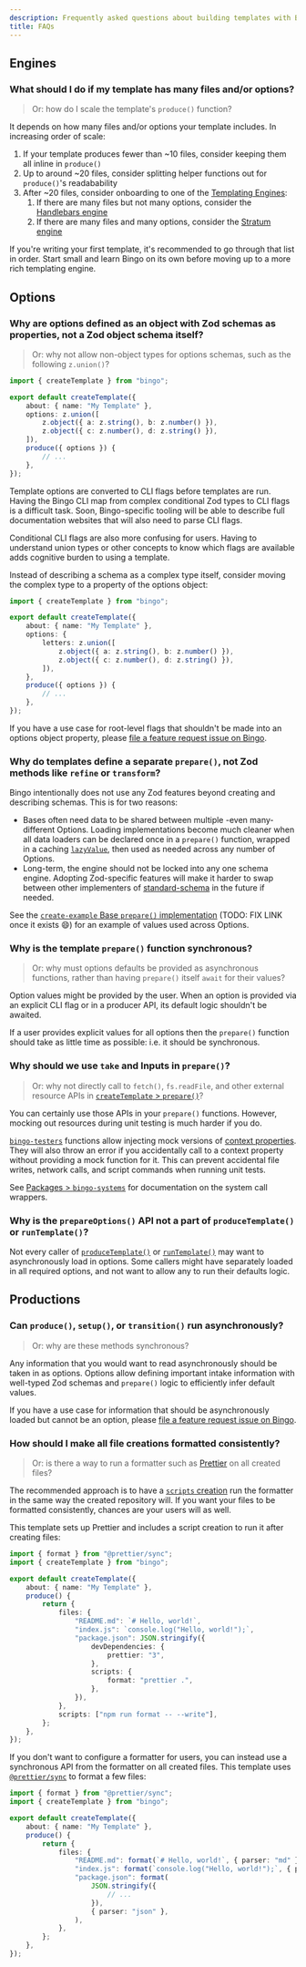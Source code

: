 ```yaml
---
description: Frequently asked questions about building templates with Bingo.
title: FAQs
---
```


## Engines

### What should I do if my template has many files and/or options?

> Or: how do I scale the template's `produce()` function?

It depends on how many files and/or options your template includes.
In increasing order of scale:

1. If your template produces fewer than ~10 files, consider keeping them all inline in `produce()`
2. Up to around ~20 files, consider splitting helper functions out for `produce()`'s readabability
3. After ~20 files, consider onboarding to one of the [Templating Engines](/engines/about):
   1. If there are many files but not many options, consider the [Handlebars engine](/engines/handlebars/about)
   2. If there are many files and many options, consider the [Stratum engine](/engines/stratum/about)

If you're writing your first template, it's recommended to go through that list in order.
Start small and learn Bingo on its own before moving up to a more rich templating engine.

## Options

### Why are options defined as an object with Zod schemas as properties, not a Zod object schema itself?

> Or: why not allow non-object types for options schemas, such as the following `z.union()`?

```ts
import { createTemplate } from "bingo";

export default createTemplate({
	about: { name: "My Template" },
	options: z.union([
		z.object({ a: z.string(), b: z.number() }),
		z.object({ c: z.number(), d: z.string() }),
	]),
	produce({ options }) {
		// ...
	},
});
```

Template options are converted to CLI flags before templates are run.
Having the Bingo CLI map from complex conditional Zod types to CLI flags is a difficult task.
Soon, Bingo-specific tooling will be able to describe full documentation websites that will also need to parse CLI flags.

Conditional CLI flags are also more confusing for users.
Having to understand union types or other concepts to know which flags are available adds cognitive burden to using a template.

Instead of describing a schema as a complex type itself, consider moving the complex type to a property of the options object:

```ts
import { createTemplate } from "bingo";

export default createTemplate({
	about: { name: "My Template" },
	options: {
		letters: z.union([
			z.object({ a: z.string(), b: z.number() }),
			z.object({ c: z.number(), d: z.string() }),
		]),
	},
	produce({ options }) {
		// ...
	},
});
```

If you have a use case for root-level flags that shouldn't be made into an options object property, please [file a feature request issue on Bingo](https://github.com/JoshuaKGoldberg/bingo/issues/new?template=03-feature.yml).

### Why do templates define a separate `prepare()`, not Zod methods like `refine` or `transform`?

Bingo intentionally does not use any Zod features beyond creating and describing schemas.
This is for two reasons:

- Bases often need data to be shared between multiple -even many- different Options.
  Loading implementations become much cleaner when all data loaders can be declared once in a `prepare()` function,
  wrapped in a caching [`lazyValue`](https://github.com/sindresorhus/lazy-value), then used as needed across any number of Options.
- Long-term, the engine should not be locked into any one schema engine.
  Adopting Zod-specific features will make it harder to swap between other implementers of [standard-schema](https://github.com/standard-schema/standard-schema) in the future if needed.

See the [`create-example` Base `prepare()` implementation](https://github.com/JoshuaKGoldberg/bingo-example/blob/c6714eeb02a5106eb5e4e4694f1e8b590444030d/src/base.ts#L138) (TODO: FIX LINK once it exists 😄) for an example of values used across Options.

### Why is the template `prepare()` function synchronous?

> Or: why must options defaults be provided as asynchronous functions, rather than having `prepare()` itself `await` for their values?

Option values might be provided by the user.
When an option is provided via an explicit CLI flag or in a producer API, its default logic shouldn't be awaited.

If a user provides explicit values for all options then the `prepare()` function should take as little time as possible: i.e. it should be synchronous.

### Why should we use `take` and Inputs in `prepare()`?

> Or: why not directly call to `fetch()`, `fs.readFile`, and other external resource APIs in [`createTemplate` > `prepare()`](/build/apis/create-template#asynchronous-defaults)?

You can certainly use those APIs in your `prepare()` functions.
However, mocking out resources during unit testing is much harder if you do.

[`bingo-testers`](/build/packages/bingo-testers) functions allow injecting mock versions of [context properties](/build/details/contexts).
They will also throw an error if you accidentally call to a context property without providing a mock function for it.
This can prevent accidental file writes, network calls, and script commands when running unit tests.

See [Packages > `bingo-systems`](/build/packages/bingo-systems) for documentation on the system call wrappers.

### Why is the `prepareOptions()` API not a part of `produceTemplate()` or `runTemplate()`?

Not every caller of [`produceTemplate()`](/build/apis/produce-template) or [`runTemplate()`](/build/apis/run-template) may want to asynchronously load in options.
Some callers might have separately loaded in all required options, and not want to allow any to run their defaults logic.

## Productions

### Can `produce()`, `setup()`, or `transition()` run asynchronously?

> Or: why are these methods synchronous?

Any information that you would want to read asynchronously should be taken in as options.
Options allow defining important intake information with well-typed Zod schemas and `prepare()` logic to efficiently infer default values.

If you have a use case for information that should be asynchronously loaded but cannot be an option, please [file a feature request issue on Bingo](https://github.com/JoshuaKGoldberg/bingo/issues/new?template=03-feature.yml).

### How should I make all file creations formatted consistently?

> Or: is there a way to run a formatter such as [Prettier](https://prettier.io) on all created files?

The recommended approach is to have a [`scripts` creation](/build/concepts/creations#scripts) run the formatter in the same way the created repository will.
If you want your files to be formatted consistently, chances are your users will as well.

This template sets up Prettier and includes a script creation to run it after creating files:

```ts
import { format } from "@prettier/sync";
import { createTemplate } from "bingo";

export default createTemplate({
	about: { name: "My Template" },
	produce() {
		return {
			files: {
				"README.md": `# Hello, world!`,
				"index.js": `console.log("Hello, world!");`,
				"package.json": JSON.stringify({
					devDependencies: {
						prettier: "3",
					},
					scripts: {
						format: "prettier .",
					},
				}),
			},
			scripts: ["npm run format -- --write"],
		};
	},
});
```

If you don't want to configure a formatter for users, you can instead use a synchronous API from the formatter on all created files.
This template uses [`@prettier/sync`](https://npmjs.com/package/@prettier/sync) to format a few files:

```ts
import { format } from "@prettier/sync";
import { createTemplate } from "bingo";

export default createTemplate({
	about: { name: "My Template" },
	produce() {
		return {
			files: {
				"README.md": format(`# Hello, world!`, { parser: "md" }),
				"index.js": format(`console.log("Hello, world!");`, { parser: "js" }),
				"package.json": format(
					JSON.stringify({
						// ...
					}),
					{ parser: "json" },
				),
			},
		};
	},
});
```
